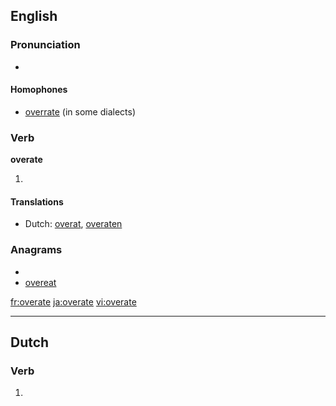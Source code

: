 ==English==

===Pronunciation===
* {{IPA|/'ovəɻeɪt/}}

====Homophones====
* [[overrate]] (in some dialects)

===Verb===
'''overate'''

# {{past tense of|[[overeat]]}}

====Translations====
* Dutch: [[overat]], [[overaten]]

===Anagrams===
* {{alphagram|aeeortv}}
* [[overeat#English|overeat]]

[[fr:overate]]
[[ja:overate]]
[[vi:overate]]

----
==Dutch==
===Verb===
{{infl|nl}}

# {{nl-verb-form|n=sg|t=past|m=subj|overeten}}
{{rfc-auto}}